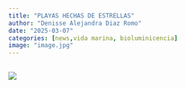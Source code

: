 ```yaml
---
title: "PLAYAS HECHAS DE ESTRELLAS"
author: "Denisse Alejandra Diaz Romo"
date: "2025-03-07"
categories: [news,vida marina, bioluminicencia]
image: "image.jpg"
---
```


![](images/Green Minimalist Brain Care Psychologist Logo.png)
---
